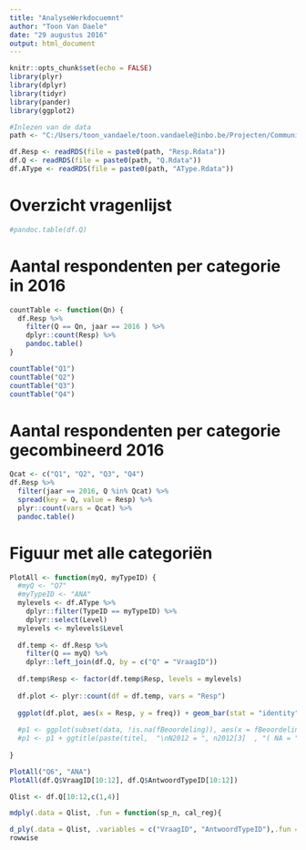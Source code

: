 ```yaml
---
title: "AnalyseWerkdocuemnt"
author: "Toon Van Daele"
date: "29 augustus 2016"
output: html_document
---
```


```r
knitr::opts_chunk$set(echo = FALSE)
library(plyr)
library(dplyr)
library(tidyr)
library(pander)
library(ggplot2)
```


```r
#Inlezen van de data
path <- "C:/Users/toon_vandaele/toon.vandaele@inbo.be/Projecten/CommunicatieEnquete_analyse/data/"

df.Resp <- readRDS(file = paste0(path, "Resp.Rdata"))
df.Q <- readRDS(file = paste0(path, "Q.Rdata"))
df.AType <- readRDS(file = paste0(path, "AType.Rdata"))

```

# Overzicht vragenlijst

```r
#pandoc.table(df.Q)
```

# Aantal respondenten per categorie in 2016

```r

countTable <- function(Qn) { 
  df.Resp %>%
    filter(Q == Qn, jaar == 2016 ) %>%
    dplyr::count(Resp) %>%
    pandoc.table()
}

countTable("Q1")
countTable("Q2")
countTable("Q3")
countTable("Q4")
```


# Aantal respondenten per categorie gecombineerd 2016

```r
Qcat <- c("Q1", "Q2", "Q3", "Q4")
df.Resp %>%
  filter(jaar == 2016, Q %in% Qcat) %>%
  spread(key = Q, value = Resp) %>%
  plyr::count(vars = Qcat) %>%
  pandoc.table()  
```


# Figuur met alle categoriën

```r

PlotAll <- function(myQ, myTypeID) {
  #myQ <- "Q7"
  #myTypeID <- "ANA"
  mylevels <- df.AType %>%
    dplyr::filter(TypeID == myTypeID) %>%
    dplyr::select(Level)
  mylevels <- mylevels$Level
  
  df.temp <- df.Resp %>%
    filter(Q == myQ) %>%
    dplyr::left_join(df.Q, by = c("Q" = "VraagID"))
  
  df.temp$Resp <- factor(df.temp$Resp, levels = mylevels)
  
  df.plot <- plyr::count(df = df.temp, vars = "Resp")
  
  ggplot(df.plot, aes(x = Resp, y = freq)) + geom_bar(stat = "identity")
  
  #p1 <- ggplot(subset(data, !is.na(fBeoordeling)), aes(x = fBeoordeling, y = Percentage, fill =Jaar )) + geom_bar(stat = "identity", position = "dodge")
  #p1 <- p1 + ggtitle(paste(titel,  "\nN2012 = ", n2012[3]  , "( NA = ", n2012[2] ,                       "), \nN2014 = ", n2014[3]  , "( NA = ",n2014[2] , ")" )) + scale_y_continuous("Percentage (%)") + scale_x_discrete("Beoordeling")
  
}

PlotAll("Q6", "ANA")
PlotAll(df.Q$VraagID[10:12], df.Q$AntwoordTypeID[10:12])

Qlist <- df.Q[10:12,c(1,4)]

mdply(.data = Qlist, .fun = function(sp_n, cal_reg){

d_ply(.data = Qlist, .variables = c("VraagID", "AntwoordTypeID"),.fun = PlotAll)
rowwise

```


